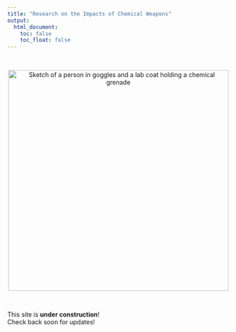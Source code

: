```yaml
---
title: "Research on the Impacts of Chemical Weapons"
output:
  html_document:
    toc: false
    toc_float: false
---
```


<br>

<center>

<img src="images/logo1.png" alt="Sketch of a person in goggles and a lab coat holding a chemical grenade" width=500>
</center>
<br>

This site is **under construction**!  
Check back soon for updates!

<br>